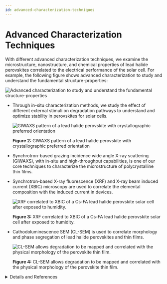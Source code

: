 ```yaml
---
id: advanced-characterization-techniques
---
```


# Advanced Characterization Techniques

With different advanced characterization techniques, we examine the microstructure, nanostructure, and chemical properties of lead halide perovskites correlated to the electrical performance of the solar cell. For example, the following figure shows advanced characterization to study and understand the fundamental structure-properties:

![Advanced characterization to study and understand the fundamental structure-properties](../../static/img/research/act-1.png#research-img)


- Through in-situ characterization methods, we study the effect of different external stimuli on degradation pathways to understand and optimize stability in perovskites for solar cells.  

    ![GIWAXS pattern of a lead halide perovskite with crystallographic preferred orientation](../../static/img/research/act-2.png#research-img)

    **Figure 2:** GIWAXS pattern of a lead halide perovskite with crystallographic preferred orientation

- Synchrotron-based grazing incidence wide angle X-ray scattering (GIWAXS), with in-situ and high-throughput capabilities, is one of our core techniques to characterize the microstructure of polycrystalline thin films. 

- Synchrotron-based X-ray fluorescence (XRF) and X-ray beam induced current (XBIC) microscopy are used to correlate the elemental composition with the induced current in devices.  

    ![XRF correlated to XBIC of a Cs-FA lead halide perovskite solar cell after exposed to humidity.](../../static/img/research/act-3.png#research-img)

    **Figure 3:** XRF correlated to XBIC of a Cs-FA lead halide perovskite solar cell after exposed to humidity.

- Cathodoluminescence SEM (CL-SEM) is used to correlate morphology and phase segregation of lead halide perovskites and thin films.  

    ![CL-SEM allows degradation to be mapped and correlated with the physical morphology of the perovskite thin film.](../../static/img/research/act-4.png#research-img)

    **Figure 4:** CL-SEM allows degradation to be mapped and correlated with the physical morphology of the perovskite thin film.

<details>
<summary>Details and References</summary>

We use synchrotron-based GIWAXS and XRF-XBIC characterization techniques as essential methods to characterize the lead halide perovskite thin films, and solar cells fabricated in our lab. In addition, we are exploring other advanced characterization techniques to learn more about the fundamental properties that control the material's properties such as CL-SEM, TEM, SAXS, GISAXS, and other neutron techniques.  

Group memebers: [Diana](../People/Graduate%20Students/diana), [Juanita](../People/Graduate%20Students/juanita)

1. GIWAXS https://doi.org/10.1021/acsenergylett.2c02419  
2. GIWAXS https://doi.org/10.1002/adma.202270350 
3. GIWAXS https://doi.org/10.1021/acsenergylett.2c02272 
4. GIWAXS/XRF https://doi.org/10.1021/acsami.2c02036 
5. GIWAXS/XRF https://doi.org/10.1021/acs.chemmater.1c03093 
6. GIWAXS  https://doi.org/10.1039/D1EE02691G 
7. XRF https://doi.org/10.1021/jacs.9b11637 
8. GIWAXS, XRF-XBIC https://doi.org/10.1021/acsenergylett.0c01964
    
</details>